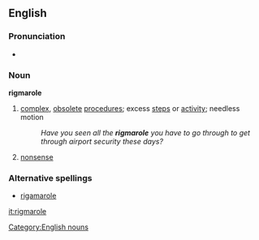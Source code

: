 ==English==
===Pronunciation===
*{{audio|en-us-rigmarole.ogg|Audio (US)}}

===Noun===
'''rigmarole'''
# [[complex]], [[obsolete]] [[procedure]]s; excess [[steps]] or [[activity]]; needless motion
#:''Have you seen all the '''rigmarole''' you have to go through to get through airport security these days?''
# [[nonsense]]

===Alternative spellings===
*[[rigamarole]]

[[Category:English nouns]]

[[it:rigmarole]]